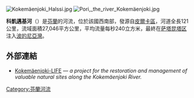 [[Image:Kokemäenjoki_Halssi.jpg|right]]
[[Image:Pori,_the_river_Kokemäenjoki.jpg|right]]

'''科凱邁基河'''（{{lang-fi|Kokemäenjoki}}）是[[芬蘭|芬蘭]]的河流，位於該國西南部，發源自[[皮爾卡區|皮爾卡區]]，河道全長121公里，流域面積27,046平方公里，平均流量每秒240立方米，最終在[[萨塔昆塔区|萨塔昆塔区]]注入[[波的尼亞灣|波的尼亞灣]]。

==外部連結==
{{commons category|Kokemäenjoki}}

*[https://web.archive.org/web/20130417162157/http://www.ymparisto.fi/default.asp?node=21245&lan=en Kokemäenjoki-LIFE] — ''a project for the restoration and management of valuable natural sites along the Kokemäenjoki River.''

{{coord|61|33|N|21|42|E|display=title|region:FI_type:river_source:GNS-enwiki}}

{{Finland-geo-stub}}
[[Category:芬蘭河流|Category:芬蘭河流]]